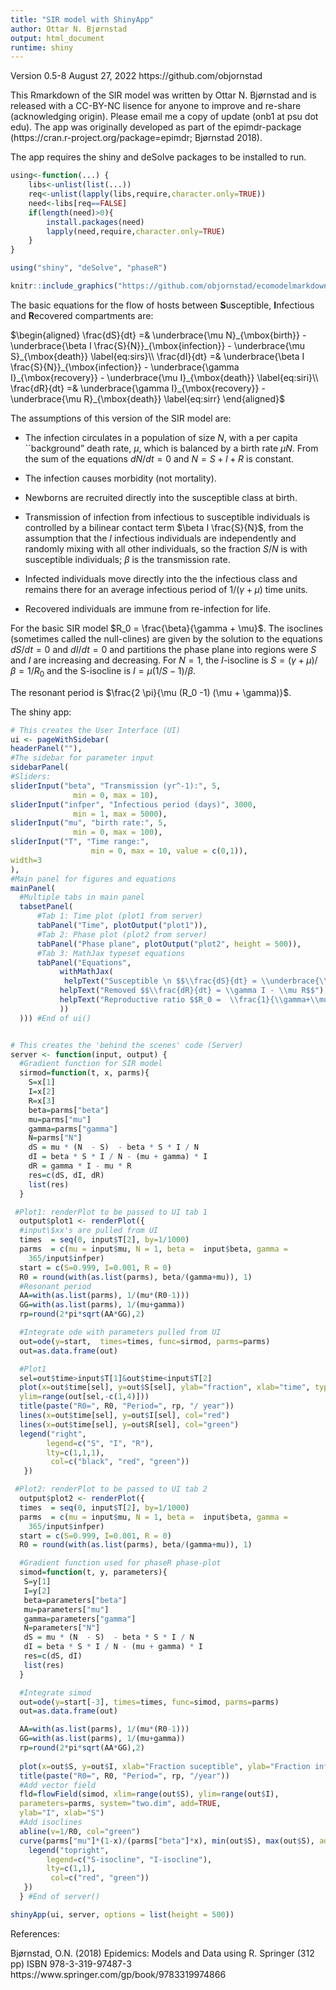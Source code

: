 ```yaml
---
title: "SIR model with ShinyApp"
author: Ottar N. Bjørnstad
output: html_document
runtime: shiny
---
```


Version 0.5-8 August 27, 2022
https://github.com/objornstad

This Rmarkdown of the SIR model was written by Ottar N. Bjørnstad and is released with a CC-BY-NC lisence for anyone to improve and re-share (acknowledging origin). Please email me a copy of update (onb1 at psu dot edu). The app was originally developed as part of the epimdr-package (https://cran.r-project.org/package=epimdr; Bjørnstad 2018).

The app requires the shiny and deSolve packages to be installed to run.

```r
using<-function(...) {
    libs<-unlist(list(...))
    req<-unlist(lapply(libs,require,character.only=TRUE))
    need<-libs[req==FALSE]
    if(length(need)>0){ 
        install.packages(need)
        lapply(need,require,character.only=TRUE)
    }
}

using("shiny", "deSolve", "phaseR")
```

```r
knitr::include_graphics("https://github.com/objornstad/ecomodelmarkdowns/blob/master/f2-1-sir.png?raw=true")
```

The basic equations for the flow of hosts between **S**usceptible, **I**nfectious and **R**ecovered
 compartments are:
 
$\begin{aligned}
    \frac{dS}{dt} =& \underbrace{\mu N}_{\mbox{birth}} - \underbrace{\beta I \frac{S}{N}}_{\mbox{infection}} - \underbrace{\mu S}_{\mbox{death}} \label{eq:sirs}\\
     \frac{dI}{dt} =& \underbrace{\beta I \frac{S}{N}}_{\mbox{infection}} - \underbrace{\gamma I}_{\mbox{recovery}} - \underbrace{\mu I}_{\mbox{death}}  \label{eq:siri}\\
     \frac{dR}{dt} =& \underbrace{\gamma I}_{\mbox{recovery}} - \underbrace{\mu R}_{\mbox{death}} \label{eq:sirr}
\end{aligned}$

The assumptions of this version of the SIR model are:

 
- The infection circulates 
     in a population of size $N$, with a per capita ``background"
     death rate, $\mu$, which is balanced by a
     birth rate $\mu N$. From the sum of the equations $dN/dt=0$ and $N=S+I+R$ is constant.

- The infection causes morbidity (not mortality).

- Newborns are recruited directly into the susceptible
     class at birth.

- Transmission of infection from infectious to
     susceptible individuals is controlled by a bilinear contact
     term $\beta I \frac{S}{N}$, from the assumption that the $I$ infectious individuals are independently and randomly
     mixing with all other individuals, so the fraction $S/N$ is with susceptible individuals; $\beta$ is the transmission rate.

- Infected individuals move directly into the 
     the infectious class and remains there 
     for an average infectious period of $1/(\gamma+\mu)$ time units.

- Recovered individuals are immune
     from re-infection for life.

For the basic SIR model $R_0 = \frac{\beta}{\gamma + \mu}$. The isoclines (sometimes called the null-clines)  are given by the solution to the 
equations $dS/dt=0$ and $dI/dt=0$ and partitions the phase plane into regions 
were $S$ and $I$ are increasing and decreasing. 
For $N=1$, the $I$-isocline is $S = (\gamma +\mu)/\beta = 1/R_0$
and the S-isocline is $I= \mu (1/S-1)/\beta$.

The resonant period is $\frac{2 \pi}{\mu (R_0 -1) (\mu + \gamma)}$. 

The  shiny app:

```r
# This creates the User Interface (UI)
ui <- pageWithSidebar(
headerPanel(""),
#The sidebar for parameter input
sidebarPanel(
#Sliders:
sliderInput("beta", "Transmission (yr^-1):", 5,
              min = 0, max = 10),
sliderInput("infper", "Infectious period (days)", 3000,
              min = 1, max = 5000),
sliderInput("mu", "birth rate:", 5,
              min = 0, max = 100),
sliderInput("T", "Time range:",
                  min = 0, max = 10, value = c(0,1)),
width=3
),
#Main panel for figures and equations
mainPanel(
  #Multiple tabs in main panel
  tabsetPanel(
      #Tab 1: Time plot (plot1 from server)
      tabPanel("Time", plotOutput("plot1")), 
      #Tab 2: Phase plot (plot2 from server)
      tabPanel("Phase plane", plotOutput("plot2", height = 500)),
      #Tab 3: MathJax typeset equations 
      tabPanel("Equations", 
           withMathJax(
            helpText("Susceptible \n $$\\frac{dS}{dt} = \\underbrace{\\mu N}_{birth} - \\underbrace{\\mu S})_{death} - \\underbrace{\\frac{\\beta I S}{N}_{infection}$$ \n Infecitous \n $$\\frac{dI}{dt} = \\frac{\\beta I S}{N} - (\\mu+\\sigma) I$$"),
           helpText("Removed $$\\frac{dR}{dt} = \\gamma I - \\mu R$$"),
           helpText("Reproductive ratio $$R_0 =  \\frac{1}{\\gamma+\\mu} \\frac{\\beta N}{N}$$")             
           ))
  ))) #End of ui()


# This creates the 'behind the scenes' code (Server)
server <- function(input, output) {
  #Gradient function for SIR model
  sirmod=function(t, x, parms){
    S=x[1]
    I=x[2]
    R=x[3]
    beta=parms["beta"]
    mu=parms["mu"]
    gamma=parms["gamma"]
    N=parms["N"]
    dS = mu * (N  - S)  - beta * S * I / N
    dI = beta * S * I / N - (mu + gamma) * I
    dR = gamma * I - mu * R
    res=c(dS, dI, dR)
    list(res)
  }

 #Plot1: renderPlot to be passed to UI tab 1
  output$plot1 <- renderPlot({
  #input\$xx's are pulled from UI
  times  = seq(0, input$T[2], by=1/1000)
  parms  = c(mu = input$mu, N = 1, beta =  input$beta, gamma =
    365/input$infper)
  start = c(S=0.999, I=0.001, R = 0)
  R0 = round(with(as.list(parms), beta/(gamma+mu)), 1)
  #Resonant period
  AA=with(as.list(parms), 1/(mu*(R0-1)))
  GG=with(as.list(parms), 1/(mu+gamma))
  rp=round(2*pi*sqrt(AA*GG),2)

  #Integrate ode with parameters pulled from UI
  out=ode(y=start,  times=times, func=sirmod, parms=parms)
  out=as.data.frame(out)

  #Plot1
  sel=out$time>input$T[1]&out$time<input$T[2]
  plot(x=out$time[sel], y=out$S[sel], ylab="fraction", xlab="time", type="l",
  ylim=range(out[sel,-c(1,4)]))
  title(paste("R0=", R0, "Period=", rp, "/ year"))
  lines(x=out$time[sel], y=out$I[sel], col="red")
  lines(x=out$time[sel], y=out$R[sel], col="green")
  legend("right",
        legend=c("S", "I", "R"),
        lty=c(1,1,1),
         col=c("black", "red", "green"))
   })

 #Plot2: renderPlot to be passed to UI tab 2
  output$plot2 <- renderPlot({
  times  = seq(0, input$T[2], by=1/1000)
  parms  = c(mu = input$mu, N = 1, beta =  input$beta, gamma =
    365/input$infper)
  start = c(S=0.999, I=0.001, R = 0)
  R0 = round(with(as.list(parms), beta/(gamma+mu)), 1)

  #Gradient function used for phaseR phase-plot
  simod=function(t, y, parameters){
   S=y[1]
   I=y[2]
   beta=parameters["beta"]
   mu=parameters["mu"]
   gamma=parameters["gamma"]
   N=parameters["N"]   
   dS = mu * (N  - S)  - beta * S * I / N
   dI = beta * S * I / N - (mu + gamma) * I
   res=c(dS, dI)
   list(res)
  }

  #Integrate simod
  out=ode(y=start[-3], times=times, func=simod, parms=parms)
  out=as.data.frame(out)

  AA=with(as.list(parms), 1/(mu*(R0-1)))
  GG=with(as.list(parms), 1/(mu+gamma))
  rp=round(2*pi*sqrt(AA*GG),2)
  
  plot(x=out$S, y=out$I, xlab="Fraction suceptible", ylab="Fraction infected", type="l")
  title(paste("R0=", R0, "Period=", rp, "/year"))
  #Add vector field
  fld=flowField(simod, xlim=range(out$S), ylim=range(out$I), 
  parameters=parms, system="two.dim", add=TRUE,
  ylab="I", xlab="S")
  #Add isoclines
  abline(v=1/R0, col="green")
  curve(parms["mu"]*(1-x)/(parms["beta"]*x), min(out$S), max(out$S), add=TRUE, col="red")
    legend("topright",
        legend=c("S-isocline", "I-isocline"),
        lty=c(1,1),
         col=c("red", "green"))
   })
  } #End of server()

shinyApp(ui, server, options = list(height = 500))
```

References:

Bjørnstad, O.N. (2018) Epidemics: Models and Data using R. Springer (312 pp) ISBN 978-3-319-97487-3 https://www.springer.com/gp/book/9783319974866



